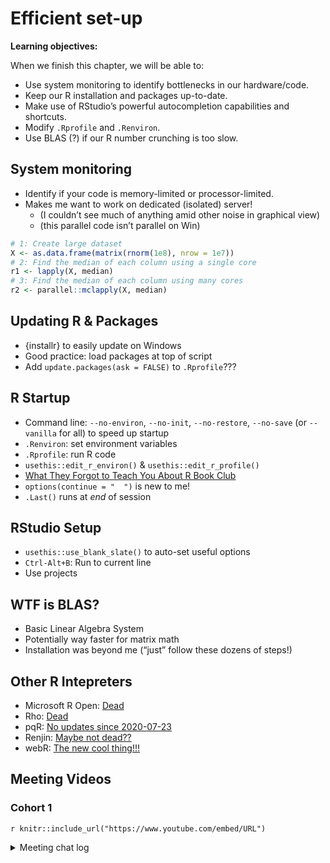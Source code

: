 # Efficient set-up

**Learning objectives:**

When we finish this chapter, we will be able to:

-   Use system monitoring to identify bottlenecks in our hardware/code.
-   Keep our R installation and packages up-to-date.
-   Make use of RStudio’s powerful autocompletion capabilities and shortcuts.
-   Modify `.Rprofile` and `.Renviron`.
-   Use BLAS (?) if our R number crunching is too slow.


## System monitoring {-}

-   Identify if your code is memory-limited or processor-limited.
-   Makes me want to work on dedicated (isolated) server!
    -   (I couldn't see much of anything amid other noise in graphical view)
    -   (this parallel code isn't parallel on Win)

```r
# 1: Create large dataset
X <- as.data.frame(matrix(rnorm(1e8), nrow = 1e7))
# 2: Find the median of each column using a single core
r1 <- lapply(X, median)
# 3: Find the median of each column using many cores
r2 <- parallel::mclapply(X, median)
```


## Updating R & Packages {-}

-   {installr} to easily update on Windows
-   Good practice: load packages at top of script
-   Add `update.packages(ask = FALSE)` to `.Rprofile`???


## R Startup {-}

-   Command line: `--no-environ`, `--no-init`, `--no-restore`, `--no-save` (or `--vanilla` for all) to speed up startup
-   `.Renviron`: set environment variables
-   `.Rprofile`: run R code
-   `usethis::edit_r_environ()` & `usethis::edit_r_profile()`
-   [What They Forgot to Teach You About R Book Club](r4ds.io/rwtf)
-   `options(continue = "  ")` is new to me!
-   `.Last()` runs at *end* of session


## RStudio Setup {-}

-   `usethis::use_blank_slate()` to auto-set useful options
-   `Ctrl-Alt+B`: Run to current line
-   Use projects


## WTF is BLAS? {-}

-   Basic Linear Algebra System
-   Potentially way faster for matrix math
-   Installation was beyond me ("just" follow these dozens of steps!)


## Other R Intepreters {-}

-   Microsoft R Open: [Dead](https://techcommunity.microsoft.com/t5/azure-sql-blog/microsoft-r-application-network-retirement/ba-p/3707161)
-   Rho: [Dead](https://github.com/rho-devel/rho#development-on-rho-has-been-suspended-indefinitely)
-   pqR: [No updates since 2020-07-23](http://www.pqr-project.org/)
-   Renjin: [Maybe not dead??](https://github.com/Alipsa/ride)
-   webR: [The new cool thing!!!](https://webrider.rud.is/)


## Meeting Videos {-}

### Cohort 1 {-}

`r knitr::include_url("https://www.youtube.com/embed/URL")`

<details>
<summary> Meeting chat log </summary>

```
LOG
```
</details>
